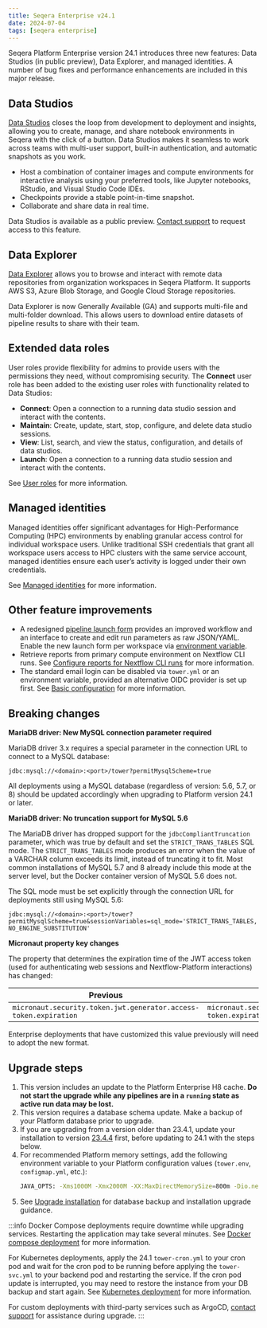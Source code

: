 ```yaml
---
title: Seqera Enterprise v24.1
date: 2024-07-04
tags: [seqera enterprise]
---
```


Seqera Platform Enterprise version 24.1 introduces three new features: Data Studios (in public preview), Data Explorer, and managed identities. A number of bug fixes and performance enhancements are included in this major release.

## Data Studios

[Data Studios](https://docs.seqera.io/platform-cloud/data_studios) closes the loop from development to deployment and insights, allowing you to create, manage, and share notebook environments in Seqera with the click of a button. Data Studios makes it seamless to work across teams with multi-user support, built-in authentication, and automatic snapshots as you work.

- Host a combination of container images and compute environments for interactive analysis using your preferred tools, like Jupyter notebooks, RStudio, and Visual Studio Code IDEs.
- Checkpoints provide a stable point-in-time snapshot.
- Collaborate and share data in real time.

Data Studios is available as a public preview. [Contact support](https://support.seqera.io) to request access to this feature. 

## Data Explorer

[Data Explorer](https://docs.seqera.io/platform-cloud/data/data-explorer) allows you to browse and interact with remote data repositories from organization workspaces in Seqera Platform. It supports AWS S3, Azure Blob Storage, and Google Cloud Storage repositories.

Data Explorer is now Generally Available (GA) and supports multi-file and multi-folder download. This allows users to download entire datasets of pipeline results to share with their team.

## Extended data roles

User roles provide flexibility for admins to provide users with the permissions they need, without compromising security. The **Connect** user role has been added to the existing user roles with functionality related to Data Studios:

- **Connect**: Open a connection to a running data studio session and interact with the contents.
- **Maintain**: Create, update, start, stop, configure, and delete data studio sessions.
- **View**: List, search, and view the status, configuration, and details of data studios.
- **Launch**: Open a connection to a running data studio session and interact with the contents.

See [User roles](https://docs.seqera.io/platform-cloud/orgs-and-teams/roles) for more information.

## Managed identities

Managed identities offer significant advantages for High-Performance Computing (HPC) environments by enabling granular access control for individual workspace users. Unlike traditional SSH credentials that grant all workspace users access to HPC clusters with the same service account, managed identities ensure each user’s activity is logged under their own credentials.

See [Managed identities](https://docs.seqera.io/platform-cloud/credentials/managed_identities) for more information. 

## Other feature improvements

- A redesigned [pipeline launch form](https://docs.seqera.io/platform-cloud/getting-started/quickstart-demo/launch-pipelines) provides an improved workflow and an interface to create and edit run parameters as raw JSON/YAML. Enable the new launch form per workspace via [environment variable](https://docs.seqera.io/platform/24.2/enterprise/configuration/overview#core-features).
- Retrieve reports from primary compute environment on Nextflow CLI runs. See [Configure reports for Nextflow CLI runs](https://docs.seqera.io/platform-cloud/reports/overview#configure-reports-for-nextflow-cli-runs) for more information. 
- The standard email login can be disabled via `tower.yml` or an environment variable, provided an alternative OIDC provider is set up first. See [Basic configuration](https://docs.seqera.io/platform-enterprise/latest/enterprise/configuration/overview#basic-configuration) for more information.

## Breaking changes

**MariaDB driver: New MySQL connection parameter required**

MariaDB driver 3.x requires a special parameter in the connection URL to connect to a MySQL database:

`jdbc:mysql://<domain>:<port>/tower?permitMysqlScheme=true`

All deployments using a MySQL database (regardless of version: 5.6, 5.7, or 8) should be updated accordingly when upgrading to Platform version 24.1 or later.

**MariaDB driver: No truncation support for MySQL 5.6**

The MariaDB driver has dropped support for the `jdbcCompliantTruncation` parameter, which was true by default and set the `STRICT_TRANS_TABLES` SQL mode. The `STRICT_TRANS_TABLES` mode produces an error when the value of a VARCHAR column exceeds its limit, instead of truncating it to fit. Most common installations of MySQL 5.7 and 8 already include this mode at the server level, but the Docker container version of MySQL 5.6 does not.

The SQL mode must be set explicitly through the connection URL for deployments still using MySQL 5.6:

`jdbc:mysql://<domain>:<port>/tower?permitMysqlScheme=true&sessionVariables=sql_mode='STRICT_TRANS_TABLES,NO_ENGINE_SUBSTITUTION'`

**Micronaut property key changes**

The property that determines the expiration time of the JWT access token (used for authenticating web sessions and Nextflow-Platform interactions) has changed:

| Previous                                                         | New                                                          |
| ---------------------------------------------------------------- | ------------------------------------------------------------ |
| `micronaut.security.token.jwt.generator.access-token.expiration` | `micronaut.security.token.generator.access-token.expiration` |
	
Enterprise deployments that have customized this value previously will need to adopt the new format.

## Upgrade steps 

1. This version includes an update to the Platform Enterprise H8 cache. **Do not start the upgrade while any pipelines are in a `running` state as active run data may be lost.**
1. This version requires a database schema update. Make a backup of your Platform database prior to upgrade.
1. If you are upgrading from a version older than 23.4.1, update your installation to version [23.4.4](https://docs.seqera.io/changelog/seqera-enterprise/v23.4) first, before updating to 24.1 with the steps below.
1. For recommended Platform memory settings, add the following environment variable to your Platform configuration values (`tower.env`, `configmap.yml`, etc.):
    ```bash 
    JAVA_OPTS: -Xms1000M -Xmx2000M -XX:MaxDirectMemorySize=800m -Dio.netty.maxDirectMemory=0 -Djdk.nio.maxCachedBufferSize=262144
    ```
1. See [Upgrade installation](https://docs.seqera.io/platform/24.2/enterprise/upgrade) for database backup and installation upgrade guidance.

:::info
Docker Compose deployments require downtime while upgrading services. Restarting the application may take several minutes. See [Docker compose deployment](https://docs.seqera.io/platform-enterprise/latest/enterprise/docker-compose) for more information.

For Kubernetes deployments, apply the 24.1 `tower-cron.yml` to your cron pod and wait for the cron pod to be running before applying the `tower-svc.yml` to your backend pod and restarting the service. If the cron pod update is interrupted, you may need to restore the instance from your DB backup and start again. See [Kubernetes deployment](https://docs.seqera.io/platform-enterprise/latest/enterprise/kubernetes) for more information. 

For custom deployments with third-party services such as ArgoCD, [contact support](https://support.seqera.io) for assistance during upgrade. 
::: 


[gcp-vm-instance-template]: https://cloud.google.com/compute/docs/instance-templates
